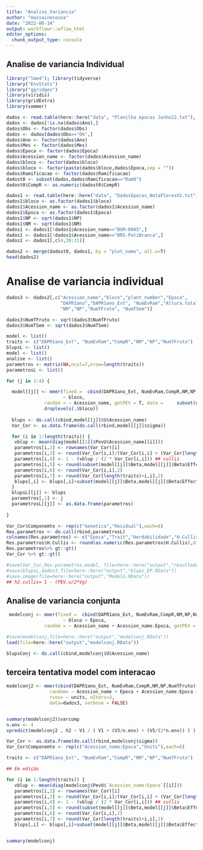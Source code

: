 ```yaml
---
title: "Analise_Variancia"
author: "massainesousa"
date: "2022-06-14"
output: workflowr::wflow_html
editor_options:
  chunk_output_type: console
---
```


## Analise de variancia Individual

```r
library("lme4"); library(tidyverse)
library("EnvStats")
library("ggridges")
library(viridis)
library(gridExtra)
library(sommer)

dados <- read.table(here::here("data", "Planilha epocas Junho22.txt"), header=T, sep="\t", na.strings="NA")
dados <- dados[!is.na(dados$Ano),]
dados$Obs <- factor(dados$Obs)
dados <- dados[dados$Obs=="Ok",]
dados$Ano <- factor(dados$Ano)
dados$Mes <- factor(dados$Mes)
dados$Epoca <- factor(dados$Epoca)
dados$Acession_name <- factor(dados$Acession_name)
dados$bloco <- factor(dados$bloco)
dados$bloco <- factor(paste(dados$bloco,dados$Epoca,sep = ""))
dados$Ramificacao <- factor(dados$Ramificacao)
dadost0 <- subset(dados,dados$Ramificacao=="Ram0")
dadost0$CompR <- as.numeric(dadost0$CompR)

dados1 <- read.table(here::here("data", "DadosEpocas_NotaFloresV2.txt"), header=T, sep="\t", na.strings="NA", strip.white=TRUE, check.names=FALSE)
dados1$bloco <- as.factor(dados1$bloco)
dados1$Acession_name <- as.factor(dados1$Acession_name)
dados1$Epoca <- as.factor(dados1$Epoca)
dados1$NP <- sqrt(dados1$NP)
dados1$NM <- sqrt(dados1$NM)
dados1 <- dados1[!dados1$Acession_name=="BGM-0945",]
dados1 <- dados1[!dados1$Acession_name=="BRS-PotiBranca",]
dados1 <- dados1[,c(4,30:31)]

dados2 <- merge(dadost0, dados1, by = "plot_name", all.x=T)
head(dados2)
```

# Analise de variancia individual
```r
dados3 <- dados2[,c("Acession_name","bloco","plant_number","Epoca",
                    "DAPR1ano","DAPR1ano_Ext", "NumEvRam","Altura.total","CompR",
                    "NM","NP","NumTFruto", "NumTSem")]

dados3$NumTFruto <- sqrt(dados3$NumTFruto)
dados3$NumTSem <- sqrt(dados3$NumTSem)

```


```r
model <- list()
traits <- c("DAPR1ano_Ext", "NumEvRam","CompR","NM","NP","NumTFruto")
blupsL <- list()
model <- list()
analise <- list()
parametros <- matrix(NA,ncol=7,nrow=length(traits))
parametrosL <- list()

for (j in 1:4) {

  model[[j]] <- mmer(fixed =  cbind(DAPR1ano_Ext, NumEvRam,CompR,NM,NP,NumTFruto)
                     ~ bloco,
              random = ~ Acession_name, getPEV = T, data =     subset(dados3,dados3$Epoca==j) %>%                     
              droplevels(.$bloco))
  
  blups <- do.call(cbind,model[[j]]$U$Acession_name)
  Var_Cor <- as.data.frame(do.call(rbind,model[[j]]$sigma)) 

  for (i in 1:length(traits)) {  
   vblup <- mean(diag(model[[1]]$PevU$Acession_name[[i]]))
   parametros[i,2] <- rownames(Var_Cor)[i]
   parametros[i,3] <- round(Var_Cor[i,i]/(Var_Cor[i,i] + (Var_Cor[length(traits)+i,i]/3)),2)
   parametros[i,4] <- 1 - (vblup / (2 * Var_Cor[i,i])) ## cullis
   parametros[i,5] <- round(subset(model[[j]]$Beta,model[[j]]$Beta$Effect=="(Intercept)")[i,3],2)
   parametros[i,6] <- round(Var_Cor[i,i],2)
   parametros[i,7] <- round(Var_Cor[length(traits)+i,i],2)
   blups[,i] <- blups[,i]+subset(model[[j]]$Beta,model[[j]]$Beta$Effect=="(Intercept)")[i,3]
  }
  blupsL[[j]] <- blups 
  parametros[,1] <- j
  parametrosL[[j]] <- as.data.frame(parametros)
   
}  

Var_Cor$Componemte <- rep(c("Genetica","Residual"),each=6)
Res.parametros <- do.call(rbind,parametrosL)
colnames(Res.parametros) <- c("Epoca","Trait","Herdabilidade","H.Cullis","Media","Variancia","Residuo")
Res.parametros$H.Cullis <- round(as.numeric(Res.parametros$H.Cullis),digits=2)
Res.parametros%>% gt::gt()
Var_Cor %>% gt::gt()

#save(Var_Cor,Res.parametros,model, file=here::here("output","resultados.RData"))
#save(blupsL,dados3,file=here::here("output","blups_EP.RData"))
#save.image(file=here::here("output","Modelo.RData"))
## h2.cullis= 1 - (PEV.u/2*Vg)


```

## Analise de variancia conjunta
```r

 modelconj <- mmer(fixed =  cbind(DAPR1ano_Ext, NumEvRam,CompR,NM,NP,NumTFruto)
                     ~ bloco + Epoca,
              random = ~ Acession_name + Acession_name:Epoca, getPEV = T, data = dados3)

#save(modelconj,file=here::here("output","modelconj.RData"))
load(file=here::here("output","modelconj.RData"))

blupsConj <- do.call(cbind,modelconj$U$Acession_name)
```

## terceira tentativa model com interacao
```r

modelconj2 <- mmer(cbind(DAPR1ano_Ext, NumEvRam,CompR,NM,NP,NumTFruto)~1,
                random= ~ Acession_name + Epoca + Acession_name:Epoca + Epoca:bloco,
                rcov= ~ units, nIters=3,
                data=dados3, verbose = FALSE)


summary(modelconj2)$varcomp
n.env <- 4
vpredict(modelconj2 , h2 ~ V1 / ( V1 + (V3/n.env) + (V5/(2*n.env)) ) )

Var_Cor <- as.data.frame(do.call(rbind,modelconj$sigma)) 
Var_Cor$Componemte <- rep(c("Acession_name:Epoca","Units"),each=6)

traits <- c("DAPR1ano_Ext", "NumEvRam","CompR","NM","NP","NumTFruto")

## Em edição

for (i in 1:length(traits)) {  
   vblup <- mean(diag(modelconj$PevU$`Acession_name:Epoca`[[i]]))
   parametros[i,2] <- rownames(Var_Cor)[i]
   parametros[i,3] <- round(Var_Cor[i,i]/(Var_Cor[i,i] + (Var_Cor[length(traits)+i,i]/3)),2)
   parametros[i,4] <- 1 - (vblup / (2 * Var_Cor[i,i])) ## cullis
   parametros[i,5] <- round(subset(model[[j]]$Beta,model[[j]]$Beta$Effect=="(Intercept)")[i,3],2)
   parametros[i,6] <- round(Var_Cor[i,i],2)
   parametros[i,7] <- round(Var_Cor[length(traits)+i,i],2)
   blups[,i] <- blups[,i]+subset(model[[j]]$Beta,model[[j]]$Beta$Effect=="(Intercept)")[i,3]


summary(modelconj)
  
```





